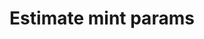 ---
title: "Estimate mint params"
openapi: "/openapi/mint-openapi.json GET /api/v1/mint/estimate"
---